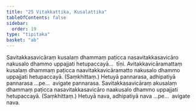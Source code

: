 ```yaml
---
title: "25 Vitakkattika, Kusalattika"
tableOfContents: false
sidebar:
  order: 19
type: "tipitaka"
basket: "ab"
---
```



<DynamicBreadcrumb />

<Division number="42">

<Paragraph number="116">
Savitakkasavicāraṃ kusalaṃ dhammaṃ paṭicca nasavitakkasavicāro nakusalo dhammo uppajjati hetupaccayā…  tīṇi.
</Paragraph>

<Paragraph number="117">
Avitakkavicāramattaṃ kusalaṃ dhammaṃ paṭicca naavitakkavicāramatto nakusalo dhammo uppajjati hetupaccayā. (Saṃkhittaṃ.) Hetuyā pannarasa, adhipatiyā pannarasa …pe…  avigate pannarasa.
</Paragraph>

<Paragraph number="118">
Savitakkasavicāraṃ akusalaṃ dhammaṃ paṭicca nasavitakkasavicāro naakusalo dhammo uppajjati hetupaccayā. (Saṃkhittaṃ.) Hetuyā nava, adhipatiyā nava …pe…  avigate nava.
</Paragraph>
</Division>
